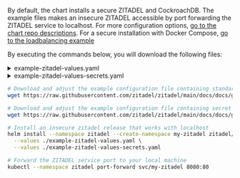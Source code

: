 
By default, the chart installs a secure ZITADEL and CockroachDB. The example
files makes an insecure ZITADEL accessible by port forwarding the ZITADEL
service to localhost. For more configuration options,
[go to the chart repo descriptions](https://github.com/zitadel/zitadel-charts).
For a secure installation with Docker Compose,
[go to the loadbalancing example](../../deploy/loadbalancing-example)

By executing the commands below, you will download the following files:

<details>
  <summary>example-zitadel-values.yaml</summary>
  <CodeBlock language="yaml">{ExampleZITADELValuesSource}</CodeBlock>
</details>
<details>
  <summary>example-zitadel-values-secrets.yaml</summary>
  <CodeBlock language="yaml">{ExampleZITADELValuesSecretsSource}</CodeBlock>
</details>

```bash
# Download and adjust the example configuration file containing standard configuration
wget https://raw.githubusercontent.com/zitadel/zitadel/main/docs/docs/guides/manage/self-hosted/configure/example-zitadel-values.yaml

# Download and adjust the example configuration file containing secret configuration
wget https://raw.githubusercontent.com/zitadel/zitadel/main/docs/docs/guides/manage/self-hosted/configure/example-zitadel-values-secrets.yaml

# Install an insecure zitadel release that works with localhost
helm install --namespace zitadel --create-namespace my-zitadel zitadel/zitadel \
  --values ./example-zitadel-values.yaml \
  --values ./example-zitadel-values-secrets.yaml

# Forward the ZITADEL service port to your local machine
kubectl --namespace zitadel port-forward svc/my-zitadel 8080:80
```
